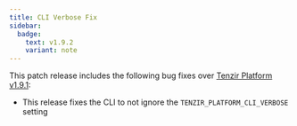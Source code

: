 ```yaml
---
title: CLI Verbose Fix
sidebar:
  badge:
    text: v1.9.2
    variant: note
---
```


This patch release includes the following bug fixes over [Tenzir Platform
v1.9.1](https://github.com/tenzir/platform/releases/tag/v1.9.1):

- This release fixes the CLI to not ignore the `TENZIR_PLATFORM_CLI_VERBOSE`
  setting
